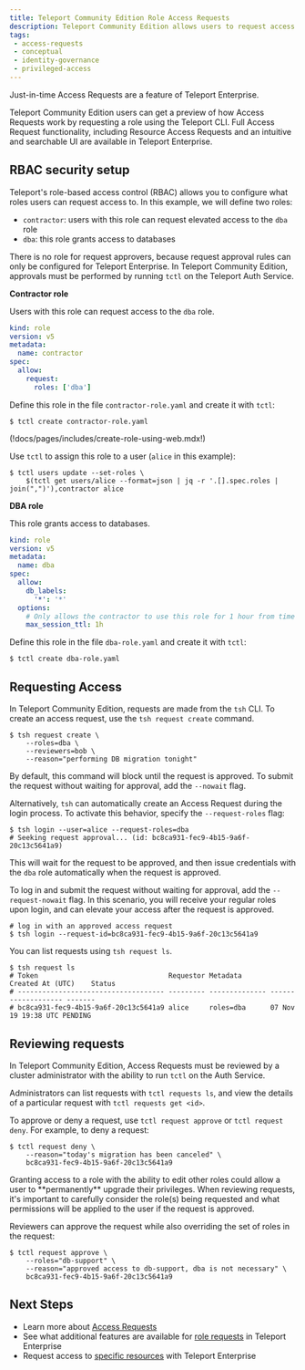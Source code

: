 ```yaml
---
title: Teleport Community Edition Role Access Requests
description: Teleport Community Edition allows users to request access to roles from the CLI.
tags:
 - access-requests
 - conceptual
 - identity-governance
 - privileged-access
---
```


Just-in-time Access Requests are a feature of Teleport Enterprise.

Teleport Community Edition users can get a preview of how Access Requests work by
requesting a role using the Teleport CLI. Full Access Request functionality,
including Resource Access Requests and an intuitive and searchable UI are
available in Teleport Enterprise.

## RBAC security setup

Teleport's role-based access control (RBAC) allows you to configure what roles
users can request access to. In this example, we will define two roles:

- `contractor`: users with this role can request elevated access to the `dba` role
- `dba`: this role grants access to databases

There is no role for request approvers, because request approval rules can only
be configured for Teleport Enterprise. In Teleport Community Edition, approvals must
be performed by running `tctl` on the Teleport Auth Service.

**Contractor role**

Users with this role can request access to the `dba` role.

```yaml
kind: role
version: v5
metadata:
  name: contractor
spec:
  allow:
    request:
      roles: ['dba']
```

Define this role in the file `contractor-role.yaml` and create it with `tctl`:

```code
$ tctl create contractor-role.yaml
```

(!docs/pages/includes/create-role-using-web.mdx!)

Use `tctl` to assign this role to a user (`alice` in this example):

```code
$ tctl users update --set-roles \
    $(tctl get users/alice --format=json | jq -r '.[].spec.roles | join(",")'),contractor alice
```

**DBA role**

This role grants access to databases.

```yaml
kind: role
version: v5
metadata:
  name: dba
spec:
  allow:
    db_labels:
      '*': '*'
  options:
    # Only allows the contractor to use this role for 1 hour from time of request.
    max_session_ttl: 1h
```

Define this role in the file `dba-role.yaml` and create it with `tctl`:

```code
$ tctl create dba-role.yaml
```

## Requesting Access

In Teleport Community Edition, requests are made from the `tsh` CLI. To create an access
request, use the `tsh request create` command.

```code
$ tsh request create \
    --roles=dba \
    --reviewers=bob \
    --reason="performing DB migration tonight"
```

By default, this command will block until the request is approved. To submit the
request without waiting for approval, add the `--nowait` flag.

Alternatively, `tsh` can automatically create an Access Request during the login
process. To activate this behavior, specify the `--request-roles` flag:

```code
$ tsh login --user=alice --request-roles=dba
# Seeking request approval... (id: bc8ca931-fec9-4b15-9a6f-20c13c5641a9)
```

This will wait for the request to be approved, and then issue credentials with
the `dba` role automatically when the request is approved.

To log in and submit the request without waiting for approval, add the
`--request-nowait` flag. In this scenario, you will receive your regular roles
upon login, and can elevate your access after the request is approved.

```code
# log in with an approved access request
$ tsh login --request-id=bc8ca931-fec9-4b15-9a6f-20c13c5641a9
```

You can list requests using `tsh request ls`.

```code
$ tsh request ls
# Token                                Requestor Metadata       Created At (UTC)    Status
# ------------------------------------ --------- -------------- ------------------- -------
# bc8ca931-fec9-4b15-9a6f-20c13c5641a9 alice     roles=dba      07 Nov 19 19:38 UTC PENDING
```

## Reviewing requests

In Teleport Community Edition, Access Requests must be reviewed by a cluster administrator
with the ability to run `tctl` on the Auth Service.

Administrators can list requests with `tctl requests ls`, and view the details
of a particular request with `tctl requests get <id>`.

To  approve or deny a request, use `tctl request approve` or `tctl request deny`.
For example, to deny a request:

```code
$ tctl request deny \
    --reason="today's migration has been canceled" \
    bc8ca931-fec9-4b15-9a6f-20c13c5641a9
```

<Admonition type="warning">
Granting access to a role with the ability to edit other roles could allow a
user to **permanently** upgrade their privileges. When reviewing requests, it's
important to carefully consider the role(s) being requested and what permissions
will be applied to the user if the request is approved.
</Admonition>

Reviewers can approve the request while also overriding the set of roles in the request:

```code
$ tctl request approve \
    --roles="db-support" \
    --reason="approved access to db-support, dba is not necessary" \
    bc8ca931-fec9-4b15-9a6f-20c13c5641a9
```

## Next Steps

- Learn more about [Access Requests](access-requests.mdx)
- See what additional features are available for
  [role requests](./role-requests.mdx) in Teleport Enterprise
- Request access to [specific resources](./resource-requests.mdx) with Teleport Enterprise

